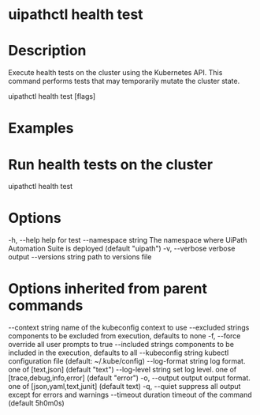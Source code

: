 ﻿# uipathctl health test

# Description

Execute health tests on the cluster using the Kubernetes API. This command performs tests that may temporarily mutate the cluster state.

uipathctl health test [flags]

# Examples

# Run health tests on the cluster
uipathctl health test

# Options

-h, --help               help for test
      --namespace string   The namespace where UiPath Automation Suite is deployed (default "uipath")
  -v, --verbose            verbose output
      --versions string    path to versions file

# Options inherited from parent commands

--context string      name of the kubeconfig context to use
      --excluded strings    components to be excluded from execution, defaults to none
  -f, --force               override all user prompts to true
      --included strings    components to be included in the execution, defaults to all
      --kubeconfig string   kubectl configuration file (default: ~/.kube/config)
      --log-format string   log format. one of [text,json] (default "text")
      --log-level string    set log level. one of [trace,debug,info,error] (default "error")
  -o, --output output       output format. one of [json,yaml,text,junit] (default text)
  -q, --quiet               suppress all output except for errors and warnings
      --timeout duration    timeout of the command (default 5h0m0s)
